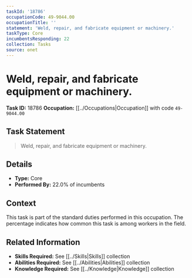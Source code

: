 ```yaml
---
taskId: '18786'
occupationCode: 49-9044.00
occupationTitle: ''
statement: 'Weld, repair, and fabricate equipment or machinery.'
taskType: Core
incumbentsResponding: 22
collection: Tasks
source: onet
---
```

# Weld, repair, and fabricate equipment or machinery.

**Task ID:** 18786
**Occupation:** [[../Occupations|Occupation]] with code `49-9044.00`

## Task Statement

> Weld, repair, and fabricate equipment or machinery.

## Details

- **Type:** Core
- **Performed By:** 22.0% of incumbents

## Context

This task is part of the standard duties performed in this occupation. The percentage indicates how common this task is among workers in the field.

## Related Information

- **Skills Required:** See [[../Skills|Skills]] collection
- **Abilities Required:** See [[../Abilities|Abilities]] collection
- **Knowledge Required:** See [[../Knowledge|Knowledge]] collection
